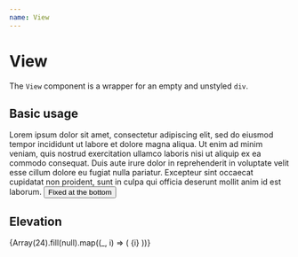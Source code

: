 ```yaml
---
name: View
---
```



# View

The `View` component is a wrapper for an empty and unstyled `div`.

## Basic usage

<Playground>
  <View>
    <View p={4} body>
      <Text textAlign="justify">Lorem ipsum dolor sit amet, consectetur adipiscing elit, sed do eiusmod tempor incididunt ut labore et dolore magna aliqua. Ut enim ad minim veniam, quis nostrud exercitation ullamco laboris nisi ut aliquip ex ea commodo consequat. Duis aute irure dolor in reprehenderit in voluptate velit esse cillum dolore eu fugiat nulla pariatur. Excepteur sint occaecat cupidatat non proident, sunt in culpa qui officia deserunt mollit anim id est laborum.</Text>
    </View>
    <View p={4} bottom>
      <Button active fluid>Fixed at the bottom</Button>
    </View>
  </View>
</Playground>

## Elevation

<Playground>
  <Row flexWrap="wrap">
    {Array(24).fill(null).map((_, i) => (
      <Col key={i} p={5} width={1 / 3}>
        <View elevation={i} bg="lightGrey" pt={10} pb={10}>
          <Text size="large" textAlign="center" fontWeight="bold">
            {i}
          </Text>
        </View>
      </Col>
    ))}
  </Row>
</Playground>
